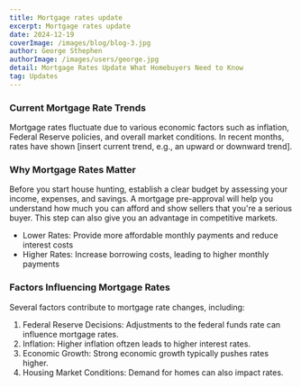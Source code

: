 ---
title: Mortgage rates update
excerpt: Mortgage rates update
date: 2024-12-19
coverImage: /images/blog/blog-3.jpg
author: George Sthephen
authorImage: /images/users/george.jpg
detail: Mortgage Rates Update What Homebuyers Need to Know
tag: Updates
---

### Current Mortgage Rate Trends

Mortgage rates fluctuate due to various economic factors such as inflation, Federal Reserve policies, and overall market conditions. In recent months, rates have shown [insert current trend, e.g., an upward or downward trend].

### Why Mortgage Rates Matter

Before you start house hunting, establish a clear budget by assessing your income, expenses, and savings. A mortgage pre-approval will help you understand how much you can afford and show sellers that you're a serious buyer. This step can also give you an advantage in competitive markets.

- Lower Rates: Provide more affordable monthly payments and reduce interest costs
- Higher Rates: Increase borrowing costs, leading to higher monthly payments

### Factors Influencing Mortgage Rates

Several factors contribute to mortgage rate changes, including:

1. Federal Reserve Decisions: Adjustments to the federal funds rate can influence mortgage rates.
2. Inflation: Higher inflation oftzen leads to higher interest rates.
3. Economic Growth: Strong economic growth typically pushes rates higher.
4. Housing Market Conditions: Demand for homes can also impact rates.
